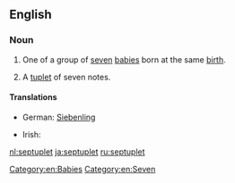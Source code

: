 ==English==

===Noun===
{{en-noun}}

# One of a group of [[seven]] [[baby|babies]] born at the same [[birth]].
# {{context|music|lang=en}} A [[tuplet]] of seven notes.

====Translations====
{{trans-top|one of seven babies born at the same time}}
* German: [[Siebenling]] {{m}}
{{trans-mid}}
* Irish: {{t-|ga|seachtrín|m}}
{{trans-bottom}}

[[Category:en:Babies]]
[[Category:en:Seven]]

[[nl:septuplet]]
[[ja:septuplet]]
[[ru:septuplet]]